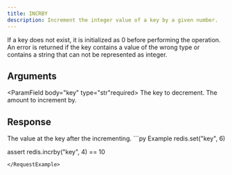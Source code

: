 ```yaml
---
title: INCRBY
description: Increment the integer value of a key by a given number.
---
```


If a key does not exist, it is initialized as 0 before performing the operation. An error is returned if the key contains a value of the wrong type or contains a string that can not be represented as integer.

## Arguments

<ParamField body="key" type="str"required>
The key to decrement.
</ParamField>
<ParamField body="increment" type="int" required>
The amount to increment by.
</ParamField>


## Response

<ResponseField  type="int" required>
The value at the key after the incrementing.
</ResponseField>

<RequestExample>
```py Example
redis.set("key", 6)

assert redis.incrby("key", 4) == 10
```
</RequestExample>